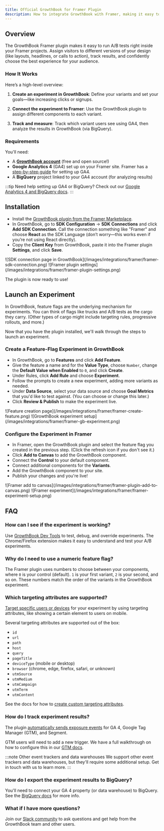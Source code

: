 ```yaml
---
title: Official GrowthBook for Framer Plugin
description: How to integrate GrowthBook with Framer, making it easy to connect feature flags and experiments with Framer components for no-code A/B testing.
---
```



## Overview

The GrowthBook Framer plugin makes it easy to run A/B tests right inside your Framer projects. Assign visitors to different versions of your design (like layouts, headlines, or calls to action), track results, and confidently choose the best experience for your audience.

### How It Works

Here’s a high-level overview:

1. **Create an experiment in GrowthBook**: Define your variants and set your goals—like increasing clicks or signups.

2. **Connect the experiment to Framer**: Use the GrowthBook plugin to assign different components to each variant.

3. **Track and measure**: Track which variant users see using GA4, then analyze the results in GrowthBook (via BigQuery).

### Requirements

You'll need:

- A [**GrowthBook account**](https://growthbook.io/) (free and open source!)
- **Google Analytics 4** (GA4) set up on your Framer site. Framer has a [step-by-step guide](https://www.framer.com/help/articles/how-to-set-up-google-analytics/) for setting up GA4.
- A **BigQuery** project linked to your GA4 account (for analyzing results)

:::tip Need help setting up GA4 or BigQuery?
Check out our [Google Analytics 4 and BigQuery docs](/guide/GA4-google-analytics).
:::

## Installation

- Install the [GrowthBook plugin from the Framer Marketplace](https://www.framer.com/marketplace/plugins/growthbook/).
- In GrowthBook, go to **SDK Configuration** &rarr; **SDK Connections** and click **Add SDK Connection**. Call the connection something like "Framer" and choose **React** as the SDK Language (don’t worry—this works even if you’re not using React directly).
- Copy the **Client Key** from GrowthBook, paste it into the Framer plugin **Settings**, and click **Save**.

<MaxWidthImage caption="SDK connection page in GrowthBook">
![SDK connection page in GrowthBook](/images/integrations/framer/framer-sdk-connection.png)
</MaxWidthImage>

<MaxWidthImage maxWidth={400} border caption="Framer plugin settings">
![Framer plugin settings](/images/integrations/framer/framer-plugin-settings.png)
</MaxWidthImage>

The plugin is now ready to use!

## Launch an Experiment

In GrowthBook, feature flags are the underlying mechanism for experiments. You can think of flags like trucks and A/B tests as the cargo they carry. (Other types of cargo might include targeting rules, progressive rollouts, and more.)

Now that you have the plugin installed, we'll walk through the steps to launch an experiment.

### Create a Feature-Flag Experiment in GrowthBook

- In GrowthBook, go to **Features** and click **Add Feature**.
- Give the feature a name and for the **Value Type**, choose `Number`, change the **Default Value when Enabled** to `0`, and click **Create**.
- Under Rules, click **Add Rule** and choose **Experiment**.
- Follow the prompts to create a new experiment, adding more variants as needed.
- Under **Data Source**, select your data source and choose **Goal Metrics** that you'd like to test against. (You can choose or change this later.)
- Click **Review & Publish** to make the experiment live.

<MaxWidthImage border caption="Feature creation page">
![Feature creation page](/images/integrations/framer/framer-create-feature.png)
</MaxWidthImage>

<MaxWidthImage border caption="Feature flag experiment rule setup">
![GrowthBook experiment setup](/images/integrations/framer/framer-gb-experiment.png)
</MaxWidthImage>

### Configure the Experiment in Framer

- In Framer, open the GrowthBook plugin and select the feature flag you created in the previous step. (Click the refresh icon if you don't see it.)
- Click **Add to Canvas** to add the GrowthBook component.
- Connect the **Control** to your default component.
- Connect additional components for the **Variants**.
- Add the GrowthBook component to your site.
- Publish your changes and you're live!

<MaxWidthImage maxWidth={400} border>
![Framer add to canvas](/images/integrations/framer/framer-plugin-add-to-canvas.png)
</MaxWidthImage>

<MaxWidthImage caption="GrowthBook component with variants attached">
![Framer experiment](/images/integrations/framer/framer-experiment-setup.png)
</MaxWidthImage>

## FAQ

### How can I see if the experiment is working?

Use [GrowthBook Dev Tools](/tools/chrome-extension) to test, debug, and override experiments. The Chrome/Firefox extension makes it easy to understand and test your A/B experiments.

### Why do I need to use a numeric feature flag?

The Framer plugin uses numbers to choose between your components, where `0` is your control (default). `1` is your first variant, `2` is your second, and so on. These numbers match the order of the variants in the GrowthBook experiment.

### Which targeting attributes are supported?

[Target specific users or devices](/features/targeting) for your experiment by using targeting attributes, like showing a certain element to users on mobile.

Several targeting attributes are supported out of the box:

- `id`
- `url`
- `path`
- `host`
- `query`
- `pageTitle`
- `deviceType` (mobile or desktop)
- `browser` (chrome, edge, firefox, safari, or unknown)
- `utmSource`
- `utmMedium`
- `utmCampaign`
- `utmTerm`
- `utmContent`

See the docs for how to [create custom targeting attributes](/lib/script-tag#adding-custom-attributes).

### How do I track experiment results?

The plugin [automatically sends exposure events](/lib/script-tag#tracking-experiment-views) for GA 4, Google Tag Manager (GTM), and Segment.

GTM users will need to add a new trigger. We have a full walkthrough on how to configure this in our [GTM docs](/guide/google-tag-manager-and-growthbook).

:::note Other event trackers and data warehouses
We support other event trackers and data warehouses, but they'll require some additional setup. Get in touch with us to learn more.
:::

### How do I export the experiment results to BigQuery?

You'll need to connect your GA 4 property (or data warehouse) to BigQuery. See the [BigQuery docs](/guide/bigquery) for more info.

### What if I have more questions?

Join our [Slack community](https://join.slack.com/t/growthbookusers/shared_invite/zt-2xw8fu279-Y~hwnfCEf7WrEI9qScHURQ) to ask questions and get help from the GrowthBook team and other users.
